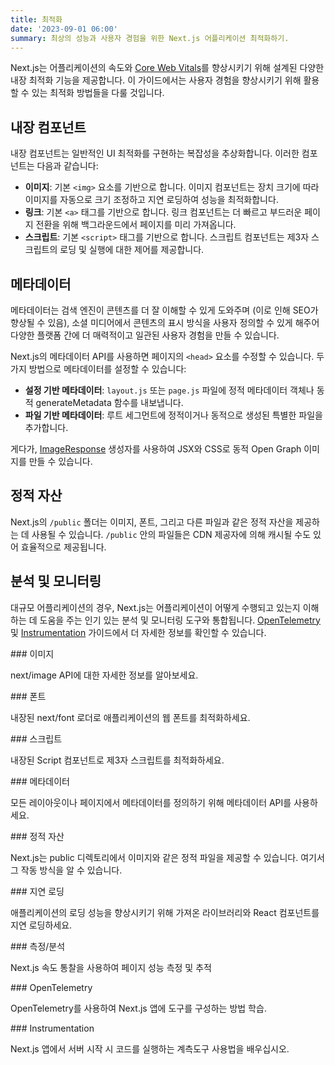 ```yaml
---
title: 최적화
date: '2023-09-01 06:00'
summary: 최상의 성능과 사용자 경험을 위한 Next.js 어플리케이션 최적화하기.
---
```



Next.js는 어플리케이션의 속도와 [Core Web Vitals](https://web.dev/vitals/)를 향상시키기 위해 설계된 다양한 내장 최적화 기능을 제공합니다. 이 가이드에서는 사용자 경험을 향상시키기 위해 활용할 수 있는 최적화 방법들을 다룰 것입니다.

## 내장 컴포넌트

내장 컴포넌트는 일반적인 UI 최적화를 구현하는 복잡성을 추상화합니다. 이러한 컴포넌트는 다음과 같습니다:

- **이미지**: 기본 `<img>` 요소를 기반으로 합니다. 이미지 컴포넌트는 장치 크기에 따라 이미지를 자동으로 크기 조정하고 지연 로딩하여 성능을 최적화합니다.
- **링크**: 기본 `<a>` 태그를 기반으로 합니다. 링크 컴포넌트는 더 빠르고 부드러운 페이지 전환을 위해 백그라운드에서 페이지를 미리 가져옵니다.
- **스크립트**: 기본 `<script>` 태그를 기반으로 합니다. 스크립트 컴포넌트는 제3자 스크립트의 로딩 및 실행에 대한 제어를 제공합니다.

## 메타데이터

메타데이터는 검색 엔진이 콘텐츠를 더 잘 이해할 수 있게 도와주며 (이로 인해 SEO가 향상될 수 있음), 소셜 미디어에서 콘텐츠의 표시 방식을 사용자 정의할 수 있게 해주어 다양한 플랫폼 간에 더 매력적이고 일관된 사용자 경험을 만들 수 있습니다.

Next.js의 메타데이터 API를 사용하면 페이지의 `<head>` 요소를 수정할 수 있습니다. 두 가지 방법으로 메타데이터를 설정할 수 있습니다:

- **설정 기반 메타데이터**: `layout.js` 또는 `page.js` 파일에 정적 메타데이터 객체나 동적 generateMetadata 함수를 내보냅니다.
- **파일 기반 메타데이터**: 루트 세그먼트에 정적이거나 동적으로 생성된 특별한 파일을 추가합니다.

게다가, [ImageResponse](https://nextjs.org/docs/app/api-reference/functions/image-response) 생성자를 사용하여 JSX와 CSS로 동적 Open Graph 이미지를 만들 수 있습니다.

## 정적 자산

Next.js의 `/public` 폴더는 이미지, 폰트, 그리고 다른 파일과 같은 정적 자산을 제공하는 데 사용될 수 있습니다. `/public` 안의 파일들은 CDN 제공자에 의해 캐시될 수도 있어 효율적으로 제공됩니다.

## 분석 및 모니터링

대규모 어플리케이션의 경우, Next.js는 어플리케이션이 어떻게 수행되고 있는지 이해하는 데 도움을 주는 인기 있는 분석 및 모니터링 도구와 통합됩니다. [OpenTelemetry](/docs/nextjs//optimizing/open-telemetry) 및 [Instrumentation](/docs/nextjs/optimizing/instrumentation) 가이드에서 더 자세한 정보를 확인할 수 있습니다.



<div className="grid grid-cols-1 sm:grid-cols-2 gap-4">

<Card href="/docs/nextjs/optimizing/images">
### 이미지

next/image API에 대한 자세한 정보를 알아보세요.
</Card>

<Card href="/docs/nextjs/optimizing/fonts">
### 폰트

내장된 next/font 로더로 애플리케이션의 웹 폰트를 최적화하세요.
</Card>

<Card href="/docs/nextjs/optimizing/scripts">
### 스크립트

내장된 Script 컴포넌트로 제3자 스크립트를 최적화하세요.
</Card>

<Card href="/docs/nextjs/optimizing/metadata">
### 메타데이터

모든 레이아웃이나 페이지에서 메타데이터를 정의하기 위해 메타데이터 API를 사용하세요.
</Card>

<Card href="/docs/nextjs/optimizing/static-assets">
### 정적 자산

Next.js는 public 디렉토리에서 이미지와 같은 정적 파일을 제공할 수 있습니다. 여기서 그 작동 방식을 알 수 있습니다.
</Card>

<Card href="/docs/nextjs/optimizing/lazy-loading">
### 지연 로딩

애플리케이션의 로딩 성능을 향상시키기 위해 가져온 라이브러리와 React 컴포넌트를 지연 로딩하세요.
</Card>

<Card href="/docs/nextjs/optimizing/analytics">
### 측정/분석

Next.js 속도 통찰을 사용하여 페이지 성능 측정 및 추적
</Card>

<Card href="/docs/nextjs/optimizing/open-telemetry">
### OpenTelemetry

OpenTelemetry를 사용하여 Next.js 앱에 도구를 구성하는 방법 학습.
</Card>

<Card href="/docs/nextjs/optimizing/instrumentation">
### Instrumentation

Next.js 앱에서 서버 시작 시 코드를 실행하는 계측도구 사용법을 배우십시오.
</Card>

</div>